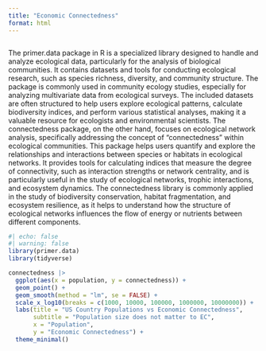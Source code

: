 ```yaml
---
title: "Economic Connectedness"
format: html
---
```


```r

```

The primer.data package in R is a specialized library designed to handle and analyze ecological data, particularly for the analysis of biological communities. It contains datasets and tools for conducting ecological research, such as species richness, diversity, and community structure. The package is commonly used in community ecology studies, especially for analyzing multivariate data from ecological surveys. The included datasets are often structured to help users explore ecological patterns, calculate biodiversity indices, and perform various statistical analyses, making it a valuable resource for ecologists and environmental scientists. The connectedness package, on the other hand, focuses on ecological network analysis, specifically addressing the concept of "connectedness" within ecological communities. This package helps users quantify and explore the relationships and interactions between species or habitats in ecological networks. It provides tools for calculating indices that measure the degree of connectivity, such as interaction strengths or network centrality, and is particularly useful in the study of ecological networks, trophic interactions, and ecosystem dynamics. The connectedness library is commonly applied in the study of biodiversity conservation, habitat fragmentation, and ecosystem resilience, as it helps to understand how the structure of ecological networks influences the flow of energy or nutrients between different components.

```r
#| echo: false
#| warning: false
library(primer.data)
library(tidyverse)

connectedness |>
  ggplot(aes(x = population, y = connectedness)) +
  geom_point() + 
  geom_smooth(method = "lm", se = FALSE) +
  scale_x_log10(breaks = c(1000, 10000, 100000, 1000000, 10000000)) +
  labs(title = "US Country Populations vs Economic Connectedness",
       subtitle = "Population size does not matter to EC",
       x = "Population",
       y = "Economic Connectedness") +
  theme_minimal()
```
